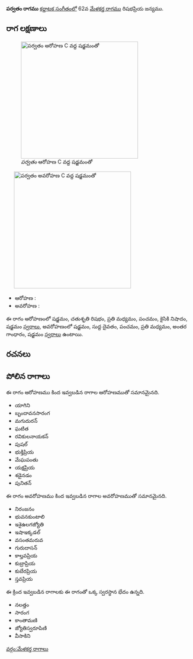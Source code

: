 {{Infobox ragam
	| name          	=  పర్వతం
	| synonym	    	= 
	| mela          	= 
	| chakra        	= 
	| janaka        	= 
	| type          	= ఔదవ
	| arohanam      	= {{svaraC|S|R2|M2|P|N2|S'}} 
	| avarohanam    	= {{svaraC|S'|D1|P|M2|G3|S}}
	| jeeva         	=
	| chhaya        	=
	| nyasa         	=
	| vishesha      	= 
	| equivalent  		= 
}}
{{కర్ణాటక సంగీత రాగాలు}}
''' పర్వతం రాగము''' [[కర్ణాటక సంగీతం]]లో 62వ [[మేళకర్త రాగము]] రిషభప్రియ జన్యము. 


==రాగ లక్షణాలు==
[[Image:parvatam_ar_kb2wiki.png|thumb|right|316px|'' పర్వతం'' ఆరోహణ C వద్ద షడ్జమంతో]]
	[[Image:parvatam_av_kb2wiki.png|thumb|right|316px|'' పర్వతం'' అవరోహణ C వద్ద షడ్జమంతో]]

* ఆరోహణ : {{svaraC|S|R2|M2|P|N2|S'}} 
* అవరోహణ : {{svaraC|S'|D1|P|M2|G3|S}}

ఈ రాగం ఆరోహణంలో షడ్జమం, చతుశృతి రిషభం, ప్రతి మధ్యమం, పంచమం, కైసికి నిషాదం, షడ్జమం [[స్వరాలు]], అవరోహణంలో షడ్జమం, సుద్ద దైవతం, పంచమం, ప్రతి మధ్యమం, అంతర గాంధారం, షడ్జమం [[స్వరాలు]] ఉంటాయి.

==రచనలు==



==పోలిన రాగాలు==
ఈ రాగం ఆరోహణము కింద ఇవ్వబడిన రాగాల ఆరోహణముతో సమానమైనది.
* యాగిని
*  బృందావనసారంగ
* మగుదురన్
*  ఘటిత
* రవికులనాయకన్
* పుషల్
* భుక్తిప్రియ
* మేఘపంతు
* యక్షప్రియ
* శడైనడం
* పునితన్

ఈ రాగం అవరోహణము కింద ఇవ్వబడిన రాగాల అవరోహణముతో సమానమైనది.
* నిరంజనం
* భువనకుంటాలి
* ఇశైఉలగజ్యోతి
* ఇషాఇక్కడల్
* వసంతమరువ
* గురుదాసన్
* కాల్తవప్రియ
* కుబ్రాప్రియ
* కుబేరప్రియ
* స్తవప్రియ

ఈ క్రింద ఇవ్వబడిన రాగాలకు ఈ రాగంతో ఒక్క స్వరస్థాన భేదం ఉన్నది.
* నలత్తం
* సారంగ
* కాంతామణి
* జ్యోతిస్వరూపిణి
* వీసాకిని



[[వర్గం:మేళకర్త రాగాలు]]